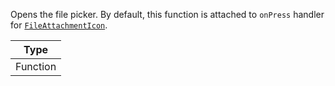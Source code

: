 Opens the file picker. By default, this function is attached to `onPress` handler for [`FileAttachmentIcon`](../../../ui-components/channel/channel.mdx#fileattachmenticon).

| Type     |
| -------- |
| Function |
